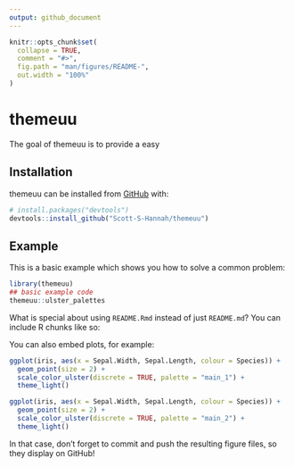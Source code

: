 ```yaml
---
output: github_document
---
```


<!-- README.md is generated from README.Rmd. Please edit that file -->

```r
knitr::opts_chunk$set(
  collapse = TRUE,
  comment = "#>",
  fig.path = "man/figures/README-",
  out.width = "100%"
)
```

# themeuu

<!-- badges: start -->
<!-- badges: end -->

The goal of themeuu is to provide a easy

## Installation

themeuu can be installed from [GitHub](https://github.com/) with:

``` r
# install.packages("devtools")
devtools::install_github("Scott-S-Hannah/themeuu")
```
## Example

This is a basic example which shows you how to solve a common problem:

```r
library(themeuu)
## basic example code
themeuu::ulster_palettes
```

What is special about using `README.Rmd` instead of just `README.md`? You can include R chunks like so:

You can also embed plots, for example:

```r
ggplot(iris, aes(x = Sepal.Width, Sepal.Length, colour = Species)) +
  geom_point(size = 2) +
  scale_color_ulster(discrete = TRUE, palette = "main_1") +
  theme_light()

ggplot(iris, aes(x = Sepal.Width, Sepal.Length, colour = Species)) +
  geom_point(size = 2) +
  scale_color_ulster(discrete = TRUE, palette = "main_2") +
  theme_light()
```

In that case, don't forget to commit and push the resulting figure files, so they display on GitHub!
